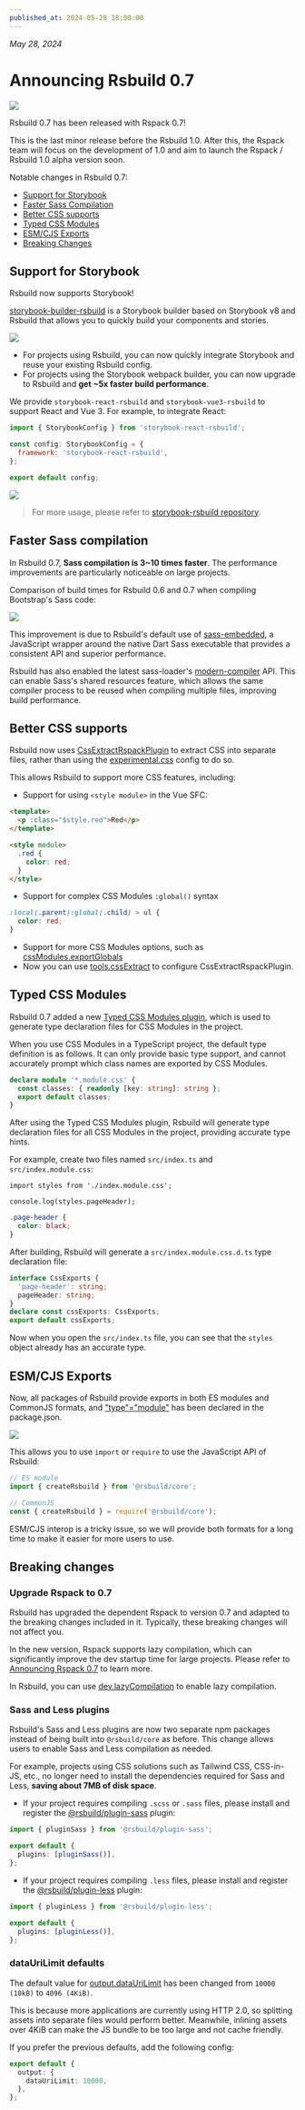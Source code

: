 ```yaml
---
published_at: 2024-05-28 18:00:00
---
```


_May 28, 2024_

# Announcing Rsbuild 0.7

![](https://assets.rspack.rs/rsbuild/rsbuild-banner-v0-7.png)

Rsbuild 0.7 has been released with Rspack 0.7!

This is the last minor release before the Rsbuild 1.0. After this, the Rspack team will focus on the development of 1.0 and aim to launch the Rspack / Rsbuild 1.0 alpha version soon.

Notable changes in Rsbuild 0.7:

- [Support for Storybook](#support-for-storybook)
- [Faster Sass Compilation](#faster-sass-compilation)
- [Better CSS supports](#better-css-supports)
- [Typed CSS Modules](#typed-css-modules)
- [ESM/CJS Exports](#esmcjs-exports)
- [Breaking Changes](#breaking-changes)

## Support for Storybook

Rsbuild now supports Storybook!

[storybook-builder-rsbuild](https://github.com/rspack-contrib/storybook-rsbuild) is a Storybook builder based on Storybook v8 and Rsbuild that allows you to quickly build your components and stories.

![](https://assets.rspack.rs/rsbuild/rsbuild-banner-with-storybook.png)

- For projects using Rsbuild, you can now quickly integrate Storybook and reuse your existing Rsbuild config.
- For projects using the Storybook webpack builder, you can now upgrade to Rsbuild and **get ~5x faster build performance**.

We provide `storybook-react-rsbuild` and `storybook-vue3-rsbuild` to support React and Vue 3. For example, to integrate React:

```js title=".storybook/main.js"
import { StorybookConfig } from 'storybook-react-rsbuild';

const config: StorybookConfig = {
  framework: 'storybook-react-rsbuild',
};

export default config;
```

![](https://assets.rspack.rs/rsbuild/assets/storybook-rsbuild-preview.png)

> For more usage, please refer to [storybook-rsbuild repository](https://github.com/rspack-contrib/storybook-rsbuild).

## Faster Sass compilation

In Rsbuild 0.7, **Sass compilation is 3~10 times faster**. The performance improvements are particularly noticeable on large projects.

Comparison of build times for Rsbuild 0.6 and 0.7 when compiling Bootstrap's Sass code:

![](https://assets.rspack.rs/rsbuild/assets/sass-embedded-compare.jpeg)

This improvement is due to Rsbuild's default use of [sass-embedded](https://npmjs.com/package/sass-embedded), a JavaScript wrapper around the native Dart Sass executable that provides a consistent API and superior performance.

Rsbuild has also enabled the latest sass-loader's [modern-compiler](https://github.com/webpack-contrib/sass-loader/releases/tag/v14.2.0) API. This can enable Sass's shared resources feature, which allows the same compiler process to be reused when compiling multiple files, improving build performance.

## Better CSS supports

Rsbuild now uses [CssExtractRspackPlugin](https://rspack.rs/plugins/rspack/css-extract-rspack-plugin) to extract CSS into separate files, rather than using the [experimental.css](https://rspack.rs/config/experiments#experimentscss) config to do so.

This allows Rsbuild to support more CSS features, including:

- Support for using `<style module>` in the Vue SFC:

```html title="index.vue"
<template>
  <p :class="$style.red">Red</p>
</template>

<style module>
  .red {
    color: red;
  }
</style>
```

- Support for complex CSS Modules `:global()` syntax

```css title="style.module.css"
:local(.parent):global(.child) > ul {
  color: red;
}
```

- Support for more CSS Modules options, such as [cssModules.exportGlobals](/config/output/css-modules#cssmodulesexportglobals)
- Now you can use [tools.cssExtract](/config/tools/css-extract) to configure CssExtractRspackPlugin.

## Typed CSS Modules

Rsbuild 0.7 added a new [Typed CSS Modules plugin](https://github.com/rspack-contrib/rsbuild-plugin-typed-css-modules), which is used to generate type declaration files for CSS Modules in the project.

When you use CSS Modules in a TypeScript project, the default type definition is as follows. It can only provide basic type support, and cannot accurately prompt which class names are exported by CSS Modules.

```ts title="src/env.d.ts"
declare module '*.module.css' {
  const classes: { readonly [key: string]: string };
  export default classes;
}
```

After using the Typed CSS Modules plugin, Rsbuild will generate type declaration files for all CSS Modules in the project, providing accurate type hints.

For example, create two files named `src/index.ts` and `src/index.module.css`:

```tsx title="src/index.ts"
import styles from './index.module.css';

console.log(styles.pageHeader);
```

```css title="index.module.css"
.page-header {
  color: black;
}
```

After building, Rsbuild will generate a `src/index.module.css.d.ts` type declaration file:

```ts title="src/index.module.css.d.ts"
interface CssExports {
  'page-header': string;
  pageHeader: string;
}
declare const cssExports: CssExports;
export default cssExports;
```

Now when you open the `src/index.ts` file, you can see that the `styles` object already has an accurate type.

## ESM/CJS Exports

Now, all packages of Rsbuild provide exports in both ES modules and CommonJS formats, and ["type"="module"](https://nodejs.org/api/packages.html#type) has been declared in the package.json.

![](https://assets.rspack.rs/rsbuild/assets/rsbuild-dual-package-example.png)

This allows you to use `import` or `require` to use the JavaScript API of Rsbuild:

```js
// ES module
import { createRsbuild } from '@rsbuild/core';

// CommonJS
const { createRsbuild } = require('@rsbuild/core');
```

ESM/CJS interop is a tricky issue, so we will provide both formats for a long time to make it easier for more users to use.

## Breaking changes

### Upgrade Rspack to 0.7

Rsbuild has upgraded the dependent Rspack to version 0.7 and adapted to the breaking changes included in it. Typically, these breaking changes will not affect you.

In the new version, Rspack supports lazy compilation, which can significantly improve the dev startup time for large projects. Please refer to [Announcing Rspack 0.7](https://rspack.rs/blog/announcing-0-7) to learn more.

In Rsbuild, you can use [dev.lazyCompilation](/config/dev/lazy-compilation) to enable lazy compilation.

### Sass and Less plugins

Rsbuild's Sass and Less plugins are now two separate npm packages instead of being built into `@rsbuild/core` as before. This change allows users to enable Sass and Less compilation as needed.

For example, projects using CSS solutions such as Tailwind CSS, CSS-in-JS, etc., no longer need to install the dependencies required for Sass and Less, **saving about 7MB of disk space**.

- If your project requires compiling `.scss` or `.sass` files, please install and register the [@rsbuild/plugin-sass](/plugins/list/plugin-sass) plugin:

```ts title="rsbuild.config.ts"
import { pluginSass } from '@rsbuild/plugin-sass';

export default {
  plugins: [pluginSass()],
};
```

- If your project requires compiling `.less` files, please install and register the [@rsbuild/plugin-less](/plugins/list/plugin-less) plugin:

```ts title="rsbuild.config.ts"
import { pluginLess } from '@rsbuild/plugin-less';

export default {
  plugins: [pluginLess()],
};
```

### dataUriLimit defaults

The default value for [output.dataUriLimit](/config/output/data-uri-limit) has been changed from `10000 (10kB)` to `4096 (4KiB)`.

This is because more applications are currently using HTTP 2.0, so splitting assets into separate files would perform better. Meanwhile, inlining assets over 4KiB can make the JS bundle to be too large and not cache friendly.

If you prefer the previous defaults, add the following config:

```ts title="rsbuild.config.ts"
export default {
  output: {
    dataUriLimit: 10000,
  },
};
```
